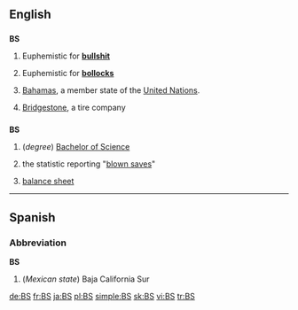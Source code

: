 {{see|bs}}

==English==

==={{abbreviation}}===
'''BS'''

# {{slang}} Euphemistic for '''[[bullshit]]'''
# {{slang}} Euphemistic for '''[[bollocks]]'''
# [[Bahamas]], a member state of the [[United Nations]].
# {{automotive}} [[Bridgestone]], a tire company

==={{initialism}}===
'''BS'''

# (''degree'') [[Bachelor of Science]] 
# {{baseball}} the statistic reporting "[[blown save]]s"
# {{accounting}} [[balance sheet]]

----

==Spanish==

===Abbreviation===
'''BS'''

# (''Mexican state'') Baja California Sur

[[de:BS]]
[[fr:BS]]
[[ja:BS]]
[[pl:BS]]
[[simple:BS]]
[[sk:BS]]
[[vi:BS]]
[[tr:BS]]